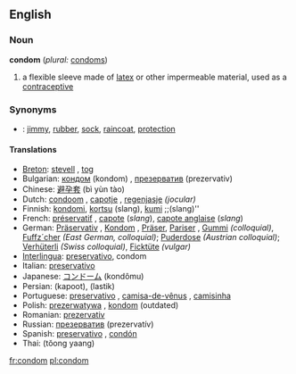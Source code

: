 ==English==

===Noun===
'''condom''' (''plural:'' [[condoms]])

# a flexible sleeve made of [[latex]] or other impermeable material, used as a [[contraceptive]]

===Synonyms===
*{{slang}}: [[jimmy]], [[rubber]], [[sock]], [[raincoat]], [[protection]]

====Translations====
*[[Breton]]: [[stevell]] {{f}}, [[tog]] {{m}}
*Bulgarian: [[кондом]] (kondom) {{m}}, [[презерватив]] (prezervativ) {{m}}
*Chinese: [[避孕套]] (bì yùn tào)
*Dutch: [[condoom]] {{m}}, [[capotje]] {{n}}, [[regenjasje]] {{n}} ''(jocular)''
*Finnish: [[kondomi]], [[kortsu]] (slang), [[kumi]] ;;(slang)''
*French: [[préservatif]] {{m}}, [[capote]] {{f}} (''slang''), [[capote anglaise]] {{f}} (''slang'')
*German: [[Präservativ]] {{n}}, [[Kondom]] {{n}}, [[Präser]], [[Pariser]] , [[Gummi]] ''(colloquial)'', [[Fuffz´cher]] ''(East German, colloquial)''; [[Puderdose]] ''(Austrian colloquial)''; [[Verhüterli]] ''(Swiss colloquial)'', [[Ficktüte]] {{f}} ''(vulgar)''
*[[Interlingua]]: [[preservativo]], condom
*Italian: [[preservativo]] {{m}}
*Japanese: [[コンドーム]] (kondômu)
*Persian: {{FAchar|[[کاپوت]]}} (kapoot), {{FAchar|[[لاستیک]]}} (lastik)
*Portuguese: [[preservativo]] {{m}}, [[camisa-de-vênus]] {{f}}, [[camisinha]] {{f}}
*Polish: [[prezerwatywa]] {{f}}, [[kondom]] {{m}} (outdated)
*Romanian: [[prezervativ]] {{n}}
*Russian: [[презерватив]] (prezervatív) {{m}}
*Spanish: [[preservativo]] {{m}}, [[condón]] {{m}}
*Thai: {{THchar|[[ถุงยาง]]}} (tŏong yaang)

[[fr:condom]]
[[pl:condom]]